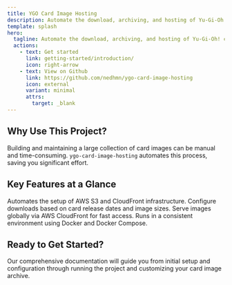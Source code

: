 ```yaml
---
title: YGO Card Image Hosting
description: Automate the download, archiving, and hosting of Yu-Gi-Oh! card images.
template: splash
hero:
  tagline: Automate the download, archiving, and hosting of Yu-Gi-Oh! card images.
  actions:
    - text: Get started
      link: getting-started/introduction/
      icon: right-arrow
    - text: View on Github
      link: https://github.com/nedhmn/ygo-card-image-hosting
      icon: external
      variant: minimal
      attrs:
        target: _blank
---
```



## Why Use This Project?

Building and maintaining a large collection of card images can be manual and time-consuming. `ygo-card-image-hosting` automates this process, saving you significant effort.

## Key Features at a Glance

<CardGrid stagger>
  <Card title="Terraform Automation" icon="seti:terraform">
    Automates the setup of AWS S3 and CloudFront infrastructure.
  </Card>
  <Card title="Date & Size Filtering" icon="setting">
    Configure downloads based on card release dates and image sizes.
  </Card>
  <Card title="CDN Delivery" icon="rocket">
    Serve images globally via AWS CloudFront for fast access.
  </Card>
  <Card title="Dockerized" icon="seti:docker">
    Runs in a consistent environment using Docker and Docker Compose.
  </Card>
</CardGrid>

## Ready to Get Started?

Our comprehensive documentation will guide you from initial setup and configuration through running the project and customizing your card image archive.

<CardGrid>
  <LinkCard
    title="Introduction"
    href="/ygo-card-image-hosting/getting-started/introduction/"
    description="Learn what ygo-card-image-hosting is and what it does."
  />
  <LinkCard
    title="Installation"
    href="/ygo-card-image-hosting/getting-started/installation/"
    description="Install the necessary prerequisites and clone the repository."
  />
  <LinkCard
    title="Configuration"
    href="/ygo-card-image-hosting/getting-started/configuration/"
    description="Set up your AWS credentials and project settings."
  />
  <LinkCard
    title="Running the Service"
    href="/ygo-card-image-hosting/getting-started/running-the-project/"
    description="Run the Terraform and Docker scripts to build your archive."
  />
</CardGrid>
